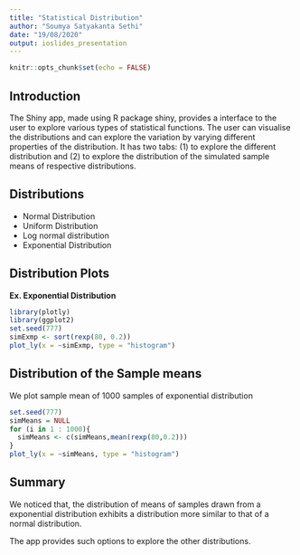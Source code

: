 ---
title: "Statistical Distribution"
author: "Soumya Satyakanta Sethi"
date: "19/08/2020"
output: ioslides_presentation
---

```{r setup, include=FALSE}
knitr::opts_chunk$set(echo = FALSE)
```

## Introduction

The Shiny app, made using R package shiny, provides a interface to the user to explore various types of statistical functions. The user can visualise the distributions and can explore the variation by varying different properties of the distribution. It has two tabs: (1) to explore the different distribution and (2) to explore the distribution of the simulated sample means of respective distributions.

## Distributions

- Normal Distribution
- Uniform Distribution
- Log normal distribution
- Exponential Distribution

## Distribution Plots

**Ex. Exponential Distribution**
```{r echo=FALSE, message=FALSE, warning=FALSE}
library(plotly)
library(ggplot2)
set.seed(777)
simExmp <- sort(rexp(80, 0.2))
plot_ly(x = ~simExmp, type = "histogram")
```

## Distribution of the Sample means

We plot sample mean of 1000 samples of exponential distribution

```{r echo=FALSE, message=FALSE, warning=FALSE}
set.seed(777)
simMeans = NULL
for (i in 1 : 1000){
  simMeans <- c(simMeans,mean(rexp(80,0.2)))
}
plot_ly(x = ~simMeans, type = "histogram")
```

## Summary

We noticed that, the distribution of means of samples drawn from a
exponential distribution exhibits a distribution more similar to that of a normal distribution.

The app provides such options to explore the other distributions.
